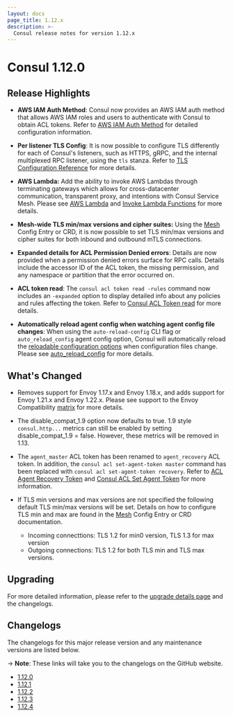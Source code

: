 ```yaml
---
layout: docs
page_title: 1.12.x
description: >-
  Consul release notes for version 1.12.x
---
```


# Consul 1.12.0

## Release Highlights

- **AWS IAM Auth Method**: Consul now provides an AWS IAM auth method that allows AWS IAM roles and users to authenticate with Consul to obtain ACL tokens. Refer to [AWS IAM Auth Method](/docs/security/acl/auth-methods/aws-iam) for detailed configuration information. 

- **Per listener TLS Config**: It is now possible to configure TLS differently for each of Consul's listeners, such as HTTPS, gRPC, and the internal multiplexed RPC listener, using the `tls` stanza. Refer to [TLS Configuration Reference](/docs/agent/config/config-files#tls-configuration-reference) for more details. 

* **AWS Lambda:** Add the ability to invoke AWS Lambdas through terminating gateways which allows for cross-datacenter communication, transparent proxy, and intentions with Consul Service Mesh. Please see [AWS Lambda](/docs]/lambda) and [Invoke Lambda Functions](/docs/lambda/invocation) for more details. 

- **Mesh-wide TLS min/max versions and cipher suites:** Using the [Mesh](/docs/connect/config-entries/mesh#tls) Config Entry or CRD, it is now possible to set TLS min/max versions and cipher suites for both inbound and outbound mTLS connections.

- **Expanded details for ACL Permission Denied errors**: Details are now provided when a permission denied errors surface for RPC calls. Details include the accessor ID of the ACL token, the missing permission, and any namespace or partition that the error occurred on. 

- **ACL token read**: The `consul acl token read -rules` command now includes an `-expanded` option to display detailed info about any policies and rules affecting the token. Refer to [Consul ACL Token read](/commands/acl/token/read) for more details.

* **Automatically reload agent config when watching agent config file changes**: When using the `auto-reload-config` CLI flag or `auto_reload_config` agent config option, Consul will automatically reload the [reloadable configuration options](/docs/agent/config#reloadable-configuration) when configuration files change. Please see [auto_reload_config](/docs/agent/config/cli-flags#_auto_reload_config) for more details.


## What's Changed

- Removes support for Envoy 1.17.x and Envoy 1.18.x, and adds support for Envoy 1.21.x and Envoy 1.22.x. Please see support to the Envoy Compatibility [matrix](/docs/connect/proxies/envoy) for more details.  

- The disable_compat_1.9 option now defaults to true. 1.9 style `consul.http...` metrics can still be enabled by setting disable_compat_1.9 = false. However, these metrics will be removed in 1.13.

- The `agent_master` ACL token has been renamed to `agent_recovery` ACL token. In addition, the `consul acl set-agent-token master` command has been replaced with `consul acl set-agent-token recovery`. Refer to [ACL Agent Recovery Token](/docs/security/acl/acl-tokens#acl-agent-recovery-token) and [Consul ACL Set Agent Token](/commands/acl/set-agent-token) for more information.

- If TLS min versions and max versions are not specified the following default TLS min/max versions will be set. Details on how to configure TLS min and max are found in the [Mesh](/docs/connect/config-entries/mesh#tls) Config Entry or CRD documentation. 
  - Incoming connecttions: TLS 1.2 for min0 version, TLS 1.3 for max version
  - Outgoing connections: TLS 1.2 for both TLS min and TLS max versions. 

## Upgrading

For more detailed information, please refer to the [upgrade details page](/docs/upgrading/upgrade-specific#consul-1-12-0) and the changelogs.

## Changelogs

The changelogs for this major release version and any maintenance versions are listed below.

-> **Note**: These links will take you to the changelogs on the GitHub website.

- [1.12.0](https://github.com/hashicorp/consul/releases/tag/v1.12.0)
- [1.12.1](https://github.com/hashicorp/consul/releases/tag/v1.12.1)
- [1.12.2](https://github.com/hashicorp/consul/releases/tag/v1.12.2)
- [1.12.3](https://github.com/hashicorp/consul/releases/tag/v1.12.3)
- [1.12.4](https://github.com/hashicorp/consul/releases/tag/v1.12.4)

